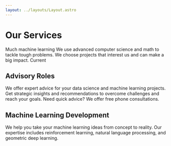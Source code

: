```yaml
---
layout: ../layouts/Layout.astro
---
```


<style>
  {`
  p {
    text-align: justify;
    text-align-last: center;
    width: 750px;
    max-width: 90%;
  }

  h1, h2, h3, h4, h5, h6 {
    padding: 10vh 0 5vh 0;
    text-transform: uppercase;
    width: 777px;
    max-width: 90%;
    margin: 0 auto;
  }
`}
</style>

>

# Our Services

Much machine learning
We use advanced computer science and math to tackle tough problems.
We choose projects that interest us and can make a big impact.
Current

## Advisory Roles

We offer expert advice for your data science and machine learning projects.
Get strategic insights and recommendations to overcome challenges and reach your goals.
Need quick advice? We offer free phone consultations.

## Machine Learning Development

We help you take your machine learning ideas from concept to reality.
Our expertise includes reinforcement learning, natural language processing,
and geometric deep learning.
